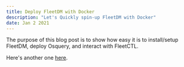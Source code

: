 ```yaml
---
title: Deploy FleetDM with Docker
description: "Let's Quickly spin-up FleetDM with Docker"
date: Jan 2 2021
---
```


The purpose of this blog post is to show how easy it is to install/setup FleetDM, deploy Osquery, and interact with FleetCTL.

Here's another one [here](/posts/python-hashicorp).
